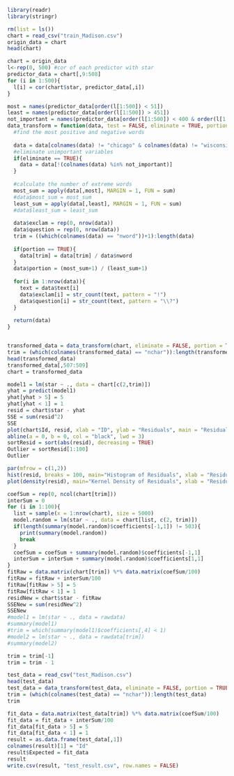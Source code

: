 


```r
library(readr)
library(stringr)

rm(list = ls())
chart = read_csv("train_Madison.csv")
origin_data = chart
head(chart)
```

```r
chart = origin_data
l<-rep(0, 500) #cor of each predictor with star
predictor_data = chart[,9:508]
for (i in 1:500){
  l[i] = cor(chart$star, predictor_data[,i])
}

most = names(predictor_data[order(l[1:500]) < 51])
least = names(predictor_data[order(l[1:500]) > 451])
not_important = names(predictor_data[order(l[1:500]) < 400 & order(l[1:500]) > 100])
data_transform = function(data, test = FALSE, eliminate = TRUE, portion = TRUE) {
  #find the most positive and negative words
  
  data = data[colnames(data) != "chicago" & colnames(data) != "wisconsin"]
  #eliminate unimportant variables
  if(eliminate == TRUE){
    data = data[!(colnames(data) %in% not_important)]
  }
  
  #calculate the number of extreme words
  most_sum = apply(data[,most], MARGIN = 1, FUN = sum)
  #data$most_sum = most_sum
  least_sum = apply(data[,least], MARGIN = 1, FUN = sum)
  #data$least_sum = least_sum
  
  data$exclam = rep(0, nrow(data))
  data$question = rep(0, nrow(data))
  trim = ((which(colnames(data) == "nword"))+1):length(data)
  
  if(portion == TRUE){
    data[trim] = data[trim] / data$nword
  }
  data$portion = (most_sum+1) / (least_sum+1)
  
  for(i in 1:nrow(data)){
    text = data$text[i]
    data$exclam[i] = str_count(text, pattern = "!")
    data$question[i] = str_count(text, pattern = "\\?")
  }
  
  return(data)
}


transformed_data = data_transform(chart, eliminate = FALSE, portion = TRUE)
trim = (which(colnames(transformed_data) == "nchar")):length(transformed_data)
head(transformed_data)
transformed_data[,507:509]
chart = transformed_data
```


```r
model1 = lm(star ~ ., data = chart[c(2,trim)])
yhat = predict(model1)
yhat[yhat > 5] = 5
yhat[yhat < 1] = 1
resid = chart$star - yhat
SSE = sum(resid^2)
SSE
plot(chart$Id, resid, xlab = "ID", ylab = "Residuals", main = "Residual Plot",pch = 23,bg = "red",cex = 1.2)
abline(a = 0, b = 0, col = "black", lwd = 3)
sortResid = sort(abs(resid), decreasing = TRUE)
Outlier = sortResid[1:100]
Outlier
```
  
```r
par(mfrow = c(1,2))
hist(resid, breaks = 100, main="Histogram of Residuals", xlab = "Residuals")
plot(density(resid), main="Kernel Density of Residuals", xlab = "Residuals")
```

```r
coefSum = rep(0, ncol(chart[trim]))
interSum = 0
for (i in 1:100){
  list = sample(x = 1:nrow(chart), size = 5000)
  model.random = lm(star ~ ., data = chart[list, c(2, trim)])
  if(length(summary(model.random)$coefficients[-1,1]) != 503){
    print(summary(model.random))
    break
  }
  coefSum = coefSum + summary(model.random)$coefficients[-1,1]
  interSum = interSum + summary(model.random)$coefficients[1,1]
}
fitRaw = data.matrix(chart[trim]) %*% data.matrix(coefSum/100)
fitRaw = fitRaw + interSum/100
fitRaw[fitRaw > 5] = 5
fitRaw[fitRaw < 1] = 1
residNew = chart$star - fitRaw
SSENew = sum(residNew^2)
SSENew
#model1 = lm(star ~ ., data = rawdata)
#summary(model1)
#trim = which(summary(model1)$coefficients[,4] < 1)
#model2 = lm(star ~ ., data = rawdata[trim])
#summary(model2)

```


```r
trim = trim[-1]
trim = trim - 1

test_data = read_csv("test_Madison.csv")
head(test_data)
test_data = data_transform(test_data, eliminate = FALSE, portion = TRUE)
trim = (which(colnames(test_data) == "nchar")):length(test_data)
trim
```

```r
fit_data = data.matrix(test_data[trim]) %*% data.matrix(coefSum/100)
fit_data = fit_data + interSum/100
fit_data[fit_data > 5] = 5
fit_data[fit_data < 1] = 1
result = as.data.frame(test_data[,1])
colnames(result)[1] = "Id"
result$Expected = fit_data
result
write.csv(result, "test_result.csv", row.names = FALSE)
```
